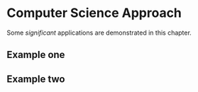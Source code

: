 # Computer Science Approach {#CompSci}

Some _significant_ applications are demonstrated in this chapter.

## Example one

## Example two
